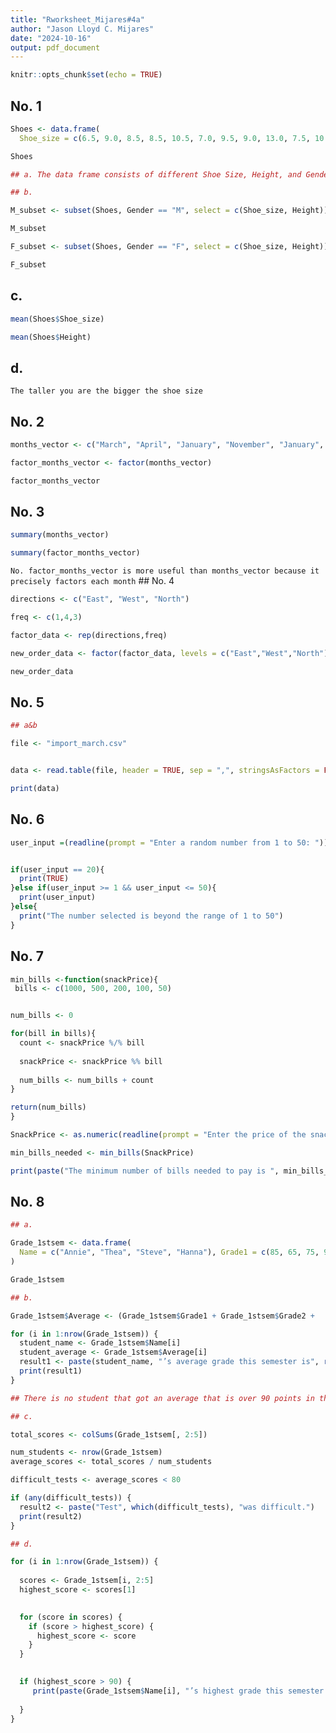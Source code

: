 ```yaml
---
title: "Rworksheet_Mijares#4a"
author: "Jason Lloyd C. Mijares"
date: "2024-10-16"
output: pdf_document
---
```


```r
knitr::opts_chunk$set(echo = TRUE)
```

## No. 1

```r
Shoes <- data.frame(
  Shoe_size = c(6.5, 9.0, 8.5, 8.5, 10.5, 7.0, 9.5, 9.0, 13.0, 7.5, 10.5, 8.5, 12.0, 10.5, 13.0, 11.5, 8.5, 5.0, 10.0, 6.5, 7.5, 8.5, 10.5, 8.5, 10.5, 11.0, 9.0, 13.0), Height = c(66.0, 68.0, 64.5, 65.0, 70.0, 64.0, 70.0, 71.0, 72.0, 64.0, 74.5, 67.0, 71.0, 71.0, 77.0, 72.0, 59.0, 62.0, 72.0, 66.0, 64.0, 67.0, 73.0, 69.0, 72.0, 70.0, 69.0, 70.0), Gender = c("F", "F", "F", "F", "M", "F", "F", "F", "M", "F", "M", "F", "M", "M", "M", "M", "F", "F", "M", "F", "F", "M", "M", "F", "M", "M", "M", "M"))

Shoes
```

```r
## a. The data frame consists of different Shoe Size, Height, and Genders.
```

```r

## b. 

M_subset <- subset(Shoes, Gender == "M", select = c(Shoe_size, Height))

M_subset
```

```r
F_subset <- subset(Shoes, Gender == "F", select = c(Shoe_size, Height))

F_subset 
```
## c.

```r
mean(Shoes$Shoe_size)
```
```r
mean(Shoes$Height) 
```
## d.

`
The taller you are the bigger the shoe size
`

## No. 2

```r
months_vector <- c("March", "April", "January", "November", "January", "September", "October", "September", "November", "August", "January", "November", " November", "February", "May", "August", "July", "December", "August", "August", "September", "November", "February", "April")

factor_months_vector <- factor(months_vector)

factor_months_vector

```
## No. 3

```r
summary(months_vector)
```
```r
summary(factor_months_vector)
```
`
No. factor_months_vector is more useful than months_vector because it precisely factors each month
`
## No. 4

```r
directions <- c("East", "West", "North")

freq <- c(1,4,3)

factor_data <- rep(directions,freq)

new_order_data <- factor(factor_data, levels = c("East","West","North"), ordered = TRUE)

new_order_data
```
## No. 5

```r
## a&b

file <- "import_march.csv"


data <- read.table(file, header = TRUE, sep = ",", stringsAsFactors = FALSE)

print(data)

```
## No. 6

```r

user_input =(readline(prompt = "Enter a random number from 1 to 50: "))


if(user_input == 20){
  print(TRUE)
}else if(user_input >= 1 && user_input <= 50){
  print(user_input)
}else{
  print("The number selected is beyond the range of 1 to 50")
}
```
## No. 7

```r

min_bills <-function(snackPrice){
 bills <- c(1000, 500, 200, 100, 50)


num_bills <- 0

for(bill in bills){
  count <- snackPrice %/% bill
  
  snackPrice <- snackPrice %% bill
  
  num_bills <- num_bills + count
}

return(num_bills)
}

SnackPrice <- as.numeric(readline(prompt = "Enter the price of the snack you purchased (Must be divisible by 50: "))

min_bills_needed <- min_bills(SnackPrice)

print(paste("The minimum number of bills needed to pay is ", min_bills_needed))
```

## No. 8

```r

## a.

Grade_1stsem <- data.frame(
  Name = c("Annie", "Thea", "Steve", "Hanna"), Grade1 = c(85, 65, 75, 95), Grade2 = c(65, 75, 55, 75), Grade3 = c(85, 90, 80, 100), Grade4 = c(100, 90, 85, 90)
)

Grade_1stsem
```

```r

## b.

Grade_1stsem$Average <- (Grade_1stsem$Grade1 + Grade_1stsem$Grade2 +          Grade_1stsem$Grade3 + Grade_1stsem$Grade4) / 4

for (i in 1:nrow(Grade_1stsem)) {
  student_name <- Grade_1stsem$Name[i]
  student_average <- Grade_1stsem$Average[i]
  result1 <- paste(student_name, "’s average grade this semester is", round(student_average, 2), ".")
  print(result1)
}

## There is no student that got an average that is over 90 points in the 1st semester
```

```r

## c.

total_scores <- colSums(Grade_1stsem[, 2:5])

num_students <- nrow(Grade_1stsem)
average_scores <- total_scores / num_students

difficult_tests <- average_scores < 80

if (any(difficult_tests)) {
  result2 <- paste("Test", which(difficult_tests), "was difficult.")
  print(result2)
}

```

```r

## d.

for (i in 1:nrow(Grade_1stsem)) {
  
  scores <- Grade_1stsem[i, 2:5] 
  highest_score <- scores[1]  

 
  for (score in scores) {
    if (score > highest_score) {
      highest_score <- score
    }
  }

 
  if (highest_score > 90) {
     print(paste(Grade_1stsem$Name[i], "’s highest grade this semester is", highest_score))
    
  }
}
```




